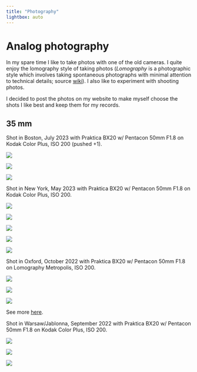 ```yaml
---
title: "Photography"
lightbox: auto
---
```


# Analog photography

In my spare time I like to take photos with one of the old cameras. I quite enjoy the lomography style of taking photos (*Lomography* is a photographic style which involves taking spontaneous photographs with minimal attention to technical details; source [wiki](https://en.wikipedia.org/wiki/Toy_camera#Lomography)). I also like to experiment with shooting photos. 

I decided to post the photos on my website to make myself choose the shots I like best and keep them for my records. 

## 35 mm 
Shot in Boston, July 2023 with Praktica BX20 w/ Pentacon 50mm F1.8 on Kodak Color Plus, ISO 200 (pushed +1). 

::: {layout="[[1, 1, 1]]"}

![](./assets/photography/35/praktica_bx20/23.07__boston_goose__color_plus.jpg){group="boston"}


![](./assets/photography/35/praktica_bx20/23.07__boston_man_on_the_horse__color_plus.jpg){group="boston"}


![](./assets/photography/35/praktica_bx20/23.07__boston_snowflake__color_plus.jpg){group="boston"}
:::

Shot in New York, May 2023 with Praktica BX20 w/ Pentacon 50mm F1.8 on Kodak Color Plus, ISO 200.

::: {layout="[[1, 1, 1], [1, 1, 1]]"}
![](./assets/photography/35/praktica_bx20/23.05__new_york_manhattan_skyline__color_plus.jpg){group="nyc"}

![](./assets/photography/35/praktica_bx20/23.05__new_york_statue_of_liberty__color_plus.jpg){group="nyc"}

![](./assets/photography/35/praktica_bx20/23.05__cold_spring_harbor_laboratory__color_plus.jpg){group="nyc"}

![](./assets/photography/35/praktica_bx20/23.05__new_york_highline__color_plus.jpg.jpg){group="nyc"}

![](./assets/photography/35/praktica_bx20/23.05__cshl_banbury__color_plus.jpg.jpg){group="nyc"}
:::


Shot in Oxford, October 2022 with Praktica BX20 w/ Pentacon 50mm F1.8 on Lomography Metropolis, ISO 200.

::: {layout="[[1, 1, 1]]"}
![](./assets/photography/35/praktica_bx20/22.10__oxford_radcliffe_camera__metropolis.jpg){group="oxford"}

![](./assets/photography/35/praktica_bx20/22.10__oxford_canal__metropolis.jpg){group="oxford"}

![](./assets/photography/35/praktica_bx20/22.10__oxford_magdalen_college__metropolis.jpg){group="oxford"}

:::

See more [here](https://photos.app.goo.gl/sxb5TzGRRFBVuE2s9).

Shot in Warsaw/Jablonna, September 2022 with Praktica BX20 w/ Pentacon 50mm F1.8 on Kodak Color Plus, ISO 200. 

::: {layout="[[1, 1, 1]]"}

![](./assets/photography/35/praktica_bx20/22.09__warsaw_park_skaryszewski__color_plus.JPG){group="jablonna"}


![](./assets/photography/35/praktica_bx20/22.09__jablonna_palac__color_plus.JPG){group="jablonna"}


![](./assets/photography/35/praktica_bx20/22.09__jablonna_palac_exterior__color_plus.JPG){group="jablonna"}
:::
